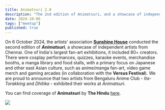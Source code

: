 ```yaml
---
title: Animatsuri 2.0
description: "The 2nd edition of Animatsuri, and a showcase of independent artists from Chennai"
date: 2024-10-06
tags: ["meetup"]
published: true
---
```


On 6 October 2024, the artists' association
**<a href="https://www.instagram.com/sun.shine.house/" target="_blank" rel="noopener noreferrer">Sunshine House</a>**
conducted the second edition of **_Animatsuri_**, a showcase of independent artists from Chennai. One of India's largest fan-art exhibitions, it included 80+ creators. There were cosplay performances, quizzes, karaoke events, merchandise booths, a manga library and food stalls, with a primary focus on Japanese and other east Asian culture, such as anime/manga fan-art, video game merch and gaming arcades (in collaboration with the **Versus Festival**). We are proud to announce that two artists from Bengaluru Anime Club - _Ita-Torakking_ and _Dhitika_ - exhibited their works at *Animatsuri*.

You can find coverage of **Animatsuri** by **The Hindu**
<a href="https://www.thehindu.com/article68718517.ece" target="_blank" rel="noopener noreferrer">here</a>.

<div style={{marginBottom: '-20px', marginTop: '-10px'}}>
  <img src="/images/archive/animatsuri/2.webp" className="rounded-xl" />
</div>